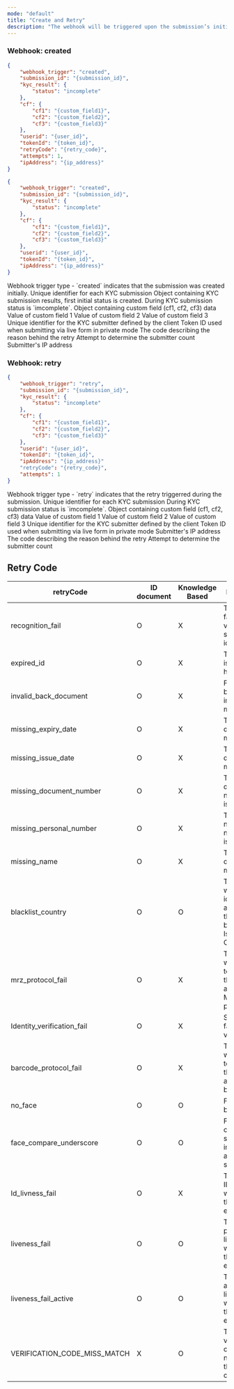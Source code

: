 ```yaml
---
mode: "default"
title: "Create and Retry"
description: "The webhook will be triggered upon the submission’s initial creation. Additionally, the event will be triggered if it occurs during the retry of the KYC submission process. "
---
```


### Webhook: created

<CodeGroup>

```json create-response.json
{
    "webhook_trigger": "created",
    "submission_id": "{submission_id}",
    "kyc_result": {
        "status": "incomplete"
    },
    "cf": {
        "cf1": "{custom_field1}",
        "cf2": "{custom_field2}",
        "cf3": "{custom_field3}"
    },
    "userid": "{user_id}",
    "tokenId": "{token_id}",
    "retryCode": "{retry_code}",
    "attempts": 1,
    "ipAddress": "{ip_address}"
}
```


```json create-response-no-retry.json
{
    "webhook_trigger": "created",
    "submission_id": "{submission_id}",
    "kyc_result": {
        "status": "incomplete"
    },
    "cf": {
        "cf1": "{custom_field1}",
        "cf2": "{custom_field2}",
        "cf3": "{custom_field3}"
    },
    "userid": "{user_id}",
    "tokenId": "{token_id}",
    "ipAddress": "{ip_address}"
}
```

</CodeGroup>

<ResponseField name="webhook_trigger" type="string">
  Webhook trigger type - `created` indicates that the submission was created initially.
</ResponseField>

<ResponseField name="submission_id" type="string">
  Unique identifier for each KYC submission
</ResponseField>

<ResponseField name="kyc_result" type="object">
  Object containing KYC submission results, first initial status is created.

  <Expandable title="properties">
    <ResponseField name="status" type="string">
      During KYC submission status is `imcomplete`.
    </ResponseField>
  </Expandable>
</ResponseField>

<ResponseField name="cf" type="object">
  Object containing custom field (cf1, cf2, cf3) data

  <Expandable title="properties">
    <ResponseField name="cf1" type="string">
      Value of custom field 1
    </ResponseField>
    <ResponseField name="cf2" type="string">
      Value of custom field 2
    </ResponseField>
    <ResponseField name="cf3" type="string">
      Value of custom field 3
    </ResponseField>
  </Expandable>
</ResponseField>

<ResponseField name="userid" type="string">
  Unique identifier for the KYC submitter defined by the client
</ResponseField>

<ResponseField name="tokenId" type="string">
  Token ID used when submitting via live form in private mode
</ResponseField>

<ResponseField name="retryCode" type="string">
  The code describing the reason behind the retry
</ResponseField>

<ResponseField name="attempts" type="int">
  Attempt to determine the submitter count
</ResponseField>

<ResponseField name="ipAddress" type="string">
  Submitter's IP address
</ResponseField>

### Webhook: retry

```json retry-response.json
{
    "webhook_trigger": "retry",
    "submission_id": "{submission_id}",
    "kyc_result": {
        "status": "incomplete"
    },
    "cf": {
        "cf1": "{custom_field1}",
        "cf2": "{custom_field2}",
        "cf3": "{custom_field3}"
    },
    "userid": "{user_id}",
    "tokenId": "{token_id}",
    "ipAddress": "{ip_address}"
    "retryCode": "{retry_code}",
    "attempts": 1
}
```

<ResponseField name="webhook_trigger" type="string">
  Webhook trigger type - `retry` indicates that the retry triggerred during the submission.
</ResponseField>

<ResponseField name="submission_id" type="string">
  Unique identifier for each KYC submission
</ResponseField>

<ResponseField name="kyc_result" type="object">
  <Expandable title="properties">
    <ResponseField name="status" type="string">
      During KYC submission status is `imcomplete`.
    </ResponseField>
  </Expandable>
</ResponseField>

<ResponseField name="cf" type="object">
  Object containing custom field (cf1, cf2, cf3) data

  <Expandable title="properties">
    <ResponseField name="cf1" type="string">
      Value of custom field 1
    </ResponseField>
    <ResponseField name="cf2" type="string">
      Value of custom field 2
    </ResponseField>
    <ResponseField name="cf3" type="string">
      Value of custom field 3
    </ResponseField>
  </Expandable>
</ResponseField>

<ResponseField name="userid" type="string">
  Unique identifier for the KYC submitter defined by the client
</ResponseField>

<ResponseField name="tokenId" type="string">
  Token ID used when submitting via live form in private mode
</ResponseField>

<ResponseField name="ipAddress" type="string">
  Submitter's IP address
</ResponseField>

<ResponseField name="retryCode" type="string">
  The code describing the reason behind the retry
</ResponseField>

<ResponseField name="attempts" type="int">
  Attempt to determine the submitter count
</ResponseField>

## Retry Code

| retryCode                    | ID document | Knowledge Based | Description                                                                       |
| ---------------------------- | ----------- | --------------- | --------------------------------------------------------------------------------- |
| recognition_fail             | O           | X               | The system failed to verify the submitter’s identification.                       |
| expired_id                   | O           | X               | The ID card is dated and has expired.                                             |
| invalid_back_document        | O           | X               | Front and back side image mismatch.                                               |
| missing_expiry_date          | O           | X               | The expiry date data is missing.                                                  |
| missing_issue_date           | O           | X               | The issue date  data is missing.                                                  |
| missing_document_number      | O           | X               | The document number data is missing.                                              |
| missing_personal_number      | O           | X               | The personal number(ID number) data is missing.                                   |
| missing_name                 | O           | X               | The name data is missing.                                                         |
| blacklist_country            | O           | O               | The country was identified as a blacklist by the system based on Issuing Country. |
| mrz_protocol_fail            | O           | X               | The system was unable to retrieve the appropriate MRZ protocol.                   |
| Identity_verification_fail   | O           | X               | System failure to verify ID.                                                      |
| barcode_protocol_fail        | O           | X               | The system was unable to retrieve the appropriate barcode.                        |
| no_face                      | O           | O               | Face cannot be identified                                                         |
| face_compare_underscore      | O           | O               | Face compare scores were incapable of attaining a standard.                       |
| Id_livness_fail              | O           | X               | The score for ID liveliness was less than what is expected.                       |
| liveness_fail                | O           | O               | The score for passive liveliness was less than what is expected.                  |
| liveness_fail_active         | O           | O               | The score for active liveliness was less than what is expected.                   |
| VERIFICATION_CODE_MISS_MATCH | X           | O               | The verification code does not match the inputted code.                           |